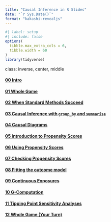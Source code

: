 ```yaml
---
title: "Causal Inference in R Slides"
date: "`r Sys.Date()`"
format: "kakashi-revealjs"
---
```


```r
#| label: setup
#| include: false
options(
  tibble.max_extra_cols = 6, 
  tibble.width = 60
)
library(tidyverse)
```

class: inverse, center, middle

#### [00 Intro](https://causal-inference-r-workshop.netlify.app/00-intro.html)
#### [01 Whole Game](https://causal-inference-r-workshop.netlify.app/01-causal_modeling_whole_game.html)
#### [02 When Standard Methods Succeed](https://causal-inference-r-workshop.netlify.app/02-when-standard-methods-succeed.html)
#### [03 Causal Inference with `group_by` and `summarise`](https://causal-inference-r-workshop.netlify.app/03-causal-inference-with-group-by-and-summarise.html)
#### [04 Causal Diagrams](https://causal-inference-r-workshop.netlify.app/04-dags.html)
#### [05 Introduction to Propensity Scores](https://causal-inference-r-workshop.netlify.app/05-pscores.html)
#### [06 Using Propensity Scores](https://causal-inference-r-workshop.netlify.app/06-using-pscores.html)
#### [07 Checking Propensity Scores](https://causal-inference-r-workshop.netlify.app/07-pscore-diagnostics.html)
#### [08 Fitting the outcome model](https://causal-inference-r-workshop.netlify.app/08-outcome-model.html)
#### [09 Continuous Exposures](https://causal-inference-r-workshop.netlify.app/09-continuous-exposures.html)
#### [10 G-Computation](https://causal-inference-r-workshop.netlify.app/10-g-computation.html)
#### [11 Tipping Point Sensitivity Analyses](https://causal-inference-r-workshop.netlify.app/11-tipr.html)
#### [12 Whole Game (Your Turn)](https://causal-inference-r-workshop.netlify.app/12-whole_game-2.html)


